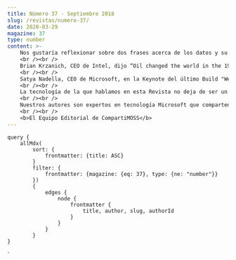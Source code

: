 ```yaml
---
title: Número 37 - Septiembre 2018
slug: /revistas/numero-37/
date: 2020-03-29
magazine: 37
type: number
content: >-
    ​​​​​​​​​​​​​​​​​​​​Nos gustaría reflexionar sobre dos frases acerca de los datos y su futuro: 
    <br /><br />
    Brian Krzanich, CEO de Intel, dijo “Oil changed the world in the 1900s. It drove cars, it drove the whole chemical industry,” Krzanich explains. “Data, I look at it as the new oil. It’s going to change most industries across the board.”
    <br /><br />
    Satya Nadella, CEO de Microsoft, en la Keynote del último Build "We need to ask ourselves not only what computers can do, but what computers should do, Data privacy is a human right"
    <br /><br />
    La tecnología de la que hablamos en esta Revista no deja de ser un medio para procesar y analizar los datos. Nuestros artículos, directa o indirectamente, tratan de explorar medios para trabajar con esos datos y potenciar la transformación de las personas. Datos es el concepto del futuro, el nuevo petróleo con el que tenemos que trabajar con ética y responsabilidad social.
    <br /><br />
    Nuestros autores son expertos en tecnología Microsoft que comparten sus conocimientos para hacer un mundo mejor, que escriben sus artículos para que podamos todos cambiar el modo en que trabajamos con los datos. Disfruten leyendo este número de septiembre y los invitamos a compartir su conocimiento en el próximo número de la revista y, por su puesto, a seguir leyéndonos.
    <br /><br />
    <b>El Equipo Editorial de CompartiMOSS​​​​​​​​</b>
---
```



<NumberHeader frontmatter={props.pageContext.frontmatter} />

<ViewArticles articles={props.data.allMdx} title="Índice" />

<ViewPartners />

    query {
        allMdx(    
            sort: {
                frontmatter: {title: ASC}
            }
            filter: {
                frontmatter: {magazine: {eq: 37}, type: {ne: "number"}}
            }) 
            {
                edges {
                    node {
                        frontmatter {
                            title, author, slug, authorId
                        }      
                    }
                }
            }
    }
`
